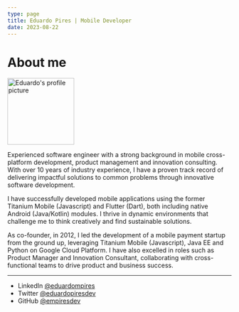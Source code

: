 ```yaml
---
type: page
title: Eduardo Pires | Mobile Developer
date: 2023-08-22
---
```


# About me

<img src="images/profile-circle.png" alt="Eduardo's profile picture" width="150"/>


Experienced software engineer with a strong background in mobile cross-platform development, product management and innovation consulting. With over 10 years of industry experience, I have a proven track record of delivering impactful solutions to common problems through innovative software development.

I have successfully developed mobile applications using the former Titanium Mobile (Javascript) and Flutter (Dart), both including native Android (Java/Kotlin) modules. I thrive in dynamic environments that challenge me to think creatively and find sustainable solutions.

As co-founder, in 2012, I led the development of a mobile payment startup from the ground up, leveraging Titanium Mobile (Javascript), Java EE and Python on Google Cloud Platform. I have also excelled in roles such as Product Manager and Innovation Consultant, collaborating with cross-functional teams to drive product and business success.

---

- LinkedIn [@eduardompires](https://linkedin.com/in/eduardompires)
- Twitter [@eduardopiresdev](https://twitter.com/eduardopiresdev)
- GitHub [@empiresdev](https://github.com/empiresdev)
